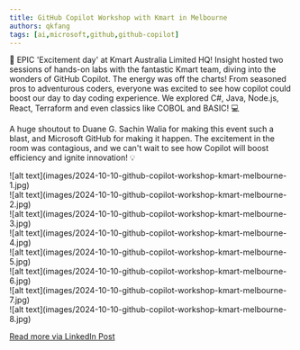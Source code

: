 ```yaml
---
title: GitHub Copilot Workshop with Kmart in Melbourne
authors: qkfang
tags: [ai,microsoft,github,github-copilot]
---
```



🚀 EPIC 'Excitement day' at Kmart Australia Limited HQ! Insight hosted two sessions of hands-on labs with the fantastic Kmart team, diving into the wonders of GitHub Copilot. The energy was off the charts! From seasoned pros to adventurous coders, everyone was excited to see how copilot could boost our day to day coding experience. We explored C#, Java, Node.js, React, Terraform and even classics like COBOL and BASIC! 💻

A huge shoutout to Duane G. Sachin Walia for making this event such a blast, and Microsoft GitHub for making it happen. The excitement in the room was contagious, and we can't wait to see how Copilot will boost efficiency and ignite innovation! 💡 

<div className="img-grid">
  <div className="img-item">
    ![alt text](images/2024-10-10-github-copilot-workshop-kmart-melbourne-1.jpg)
  </div>
  <div className="img-item">
    ![alt text](images/2024-10-10-github-copilot-workshop-kmart-melbourne-2.jpg)
  </div>
  <div className="img-item">
    ![alt text](images/2024-10-10-github-copilot-workshop-kmart-melbourne-3.jpg)
  </div>
  <div className="img-item">
    ![alt text](images/2024-10-10-github-copilot-workshop-kmart-melbourne-4.jpg)
  </div>
  <div className="img-item">
    ![alt text](images/2024-10-10-github-copilot-workshop-kmart-melbourne-5.jpg)
  </div>
  <div className="img-item">
    ![alt text](images/2024-10-10-github-copilot-workshop-kmart-melbourne-6.jpg)
  </div>
  <div className="img-item">
    ![alt text](images/2024-10-10-github-copilot-workshop-kmart-melbourne-7.jpg)
  </div>
  <div className="img-item">
    ![alt text](images/2024-10-10-github-copilot-workshop-kmart-melbourne-8.jpg)
  </div>
</div>

<a href="https://www.linkedin.com/posts/qkfang_github-copilot-cobol-activity-7250226689945808897-HFVE" target="_blank">Read more via LinkedIn Post</a>
